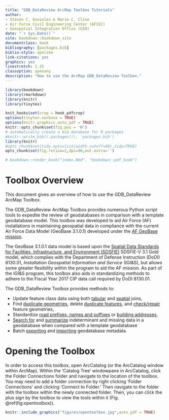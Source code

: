 ```yaml
--- 
title: "GDB_DataReview ArcMap Toolbox Tutorials"
author:  
- Steven C. Gonzalez & Marie C. Cline
- Air Force Civil Engineering Center (AFCEC)
- Geospatial Integration Office (GIO)
date: "`r Sys.Date()`"
site: bookdown::bookdown_site
documentclass: book
bibliography: [packages.bib]
biblio-style: apalike
link-citations: yes
graphics: yes
linestretch: 1.25
classoption: openany
description: "How to use the ArcMap GDB_DataReview Toolbox."
---
```



```r
library(bookdown)
library(rmarkdown)
library(knitr)
library(tinytex)

knit_hooks$set(crop = hook_pdfcrop)
options(tinytex.verbose = TRUE)
options(knitr.graphics.auto_pdf = TRUE)
knitr::opts_chunk$set(fig.pos = 'H')
# automatically create a bib database for R packages
#knitr::write_bib((.packages()), 'packages.bib')
library(knitr)
#opts_chunk$set(tidy.opts=list(width.cutoff=60),tidy=TRUE)
opts_chunk$set(fig.retina=2,dpi=96,out.extra='')

# bookdown::render_book("index.Rmd", "bookdown::pdf_book")
```

# Toolbox Overview {#overview}
This document gives an overview of how to use the GDB_DataReview ArcMap Toolbox.

The GDB_DataReview ArcMap Toolbox provides numerous Python script tools to expedite the review of geodatabases in comparison with a template geodatabase model. This toolbox was developed to aid Air Force (AF) installations in maintaining geospatial data in compliance with the current Air Force Data Model (GeoBase 3.1.0.1) developed under the [AF GeoBase mission](https://www.sdsfieonline.org/Components/USAF). 

The GeoBase 3.1.0.1 data model is based upon the [Spatial Data Standards for Facilities, Infrastructure, and Environment (SDSFIE)](https://www.sdsfieonline.org/) SDSFIE-V 3.1 Gold model, which complies with  the Department of Defense Instruction (DoDI) 8130.01, *Installation Geospatial Information and Service* (IGI&S), but  allows some greater flexibility within the program to aid the AF mission. As part of the IGI&S program, this toolbox also aids in standardizing methods to adhere to the Fiscal Year 2017 CIP data call required by DoDI 8130.01.

The GDB_DataReview Toolbox provides methods to:

* Update feature class data using both [tabular](#joinCalc) and [spatial](#spatjoinCalc) joins,
* Find [duplicate geometries](#dupGeom), delete [duplicate features](#dupFeats), and [check/repair](#chkGeom) feature geometries,
* Standardize [road prefixes, names and suffixes](#std3) or [building addresses](#stdAdd1),
* [Search for](#indtSearch) and [summarize](#summIndt) indeterminant and missing data in a geodatabase when compared with a template geodatabase
* Batch [exporting](#exMeta) and [importing](#imMeta) geodatabase metadata

# Opening the Toolbox
In order to access this toolbox, open ArcCatalog (or the ArcCatalog window within ArcMap). Within the 'Catalog Tree' windowpane in ArcCatalog, click the Folder Connections folder and navigate to the location of the toolbox. You may need to add a folder connection by right clicking 'Folder Connections' and clicking 'Connect to Folder.' Then navigate to the folder with the toolbox within the newly connected folder. Then, you can click the plus sign by the toolbox to view the tools within it (Fig. \@ref(fig:opentoolbox)).

```r
knitr::include_graphics("figures/opentoolbox.jpg",auto_pdf = TRUE)
```

\pagebreak
\printindex